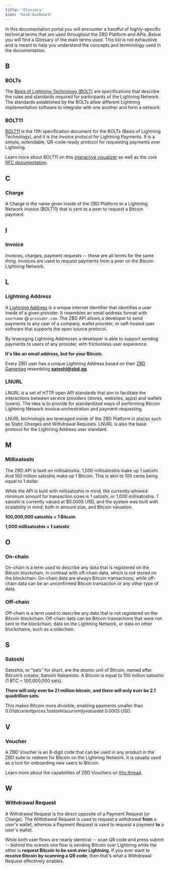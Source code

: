```yaml
---
title: 'Glossary'
icon: 'book-bookmark'
---
```


In this documentation portal you will encounter a handful of highly-specific technical terms that are used throughout the ZBD Platform and APIs. Below you will find a Glossary of the main terms used. This list is not exhaustive and is meant to help you understand the concepts and terminology used in the documentation.

## B[​](#b "Direct link to heading")

### BOLTs[​](#bolts "Direct link to heading")

The [Basis of Lightning Technology (BOLT)](https://github.com/lightning/bolts) are specifications that describe the rules and standards required for participants of the Lightning Network. The standards established by the BOLTs allow different Lightning implementation software to integrate with one another and form a network.

### BOLT11[​](#bolt11 "Direct link to heading")

[BOLT11](https://bolt11.org) is the 11th specification document for the BOLTs (Basis of Lightning Technology), and it is the invoice protocol for Lightning Payments. It is a simple, extendable, QR-code-ready protocol for requesting payments over Lightning.

<Note>Learn more about BOLT11 on this [interactive visualizer](https://bolt11.org) as well as the core [RFC documentation](https://github.com/lightning/bolts/blob/master/11-payment-encoding.md).</Note>

## C[​](#c "Direct link to heading")

### Charge[​](#charge "Direct link to heading")

A Charge is the name given inside of the ZBD Platform to a Lightning Network invoice (BOLT11) that is sent to a peer to request a Bitcoin payment.

## I[​](#i "Direct link to heading")

### Invoice[​](#invoice "Direct link to heading")

Invoices, charges, payment requests -- these are all terms for the same thing. Invoices are used to request payments from a peer on the Bitcoin Lightning Network.

## L[​](#l "Direct link to heading")

### Lightning Address[​](#lightning-address "Direct link to heading")

A [Lightning Address](https://lightningaddress.com) is a unique internet identifier that identifies a user inside of a given provider. It resembles an email address format with `username` @ `provider.com`. The ZBD API allows a developer to send payments to any user of a company, wallet provider, or self-hosted user software that supports the open source protocol.

By leveraging Lightning Addresses a developer is able to support sending payments to users of any provider, with frictionless user experience.

**It's like an email address, but for your Bitcoin.**

Every ZBD user has a unique Lightning Address based on their [ZBD Gamertag](https://zbd.gg) resembling **[satoshi@zbd.gg](mailto:satoshi@zbd.gg)**.

### LNURL[​](#lnurl "Direct link to heading")

LNURL is a set of HTTP open API standards that aim to facilitate the interactions between service providers (stores, websites, apps) and wallets (users). The idea is to provide for standardized ways of performing Bitcoin Lightning Network invoice-orchestration and payment-requesting.

LNURL technologis are leveraged inside of the ZBD Platform in places such as Static Charges and Withdrawal Requests. LNURL is also the base protocol for the Lightning Address user standard.

## M[​](#m "Direct link to heading")

### Millisatoshi[​](#millisatoshi "Direct link to heading")

The ZBD API is built on millisatoshis. 1,000 millisatoshis make up 1 satoshi. And 100 million satoshis make up 1 Bitcoin. This is akin to 100 cents being equal to 1 dollar.

While the API is built with millisatoshis in mind, the currently-allowed minimum amount for transaction sizes is 1 satoshi, or 1,000 millisatoshis. 1 satoshi is currently valued at $0.0005 USD, and the system was built with scalability in mind, both in amount size, and Bitcoin valuation.

**100,000,000 satoshis = 1 Bitcoin**

**1,000 millisatoshis = 1 satoshi**

## O[​](#o "Direct link to heading")

### On-chain[​](#on-chain "Direct link to heading")

On-chain is a term used to describe any data that is registered on the Bitcoin blockchain, in contrast with off-chain data, which is not stored on the blockchain. On-chain data are always Bitcoin transactions, while off-chain data can be an unconfirmed Bitcoin transaction or any other type of data.

### Off-chain[​](#off-chain "Direct link to heading")

Off-chain is a term used to describe any data that is not registered on the Bitcoin blockchain. Off-chain data can be Bitcoin transactions that were not sent to the blockchain, data on the Lightning Network, or data on other blockchains, such as a sidechain.

## S[​](#s "Direct link to heading")

### Satoshi[​](#satoshi "Direct link to heading")

Satoshis, or “sats” for short, are the atomic unit of Bitcoin, named after Bitcoin’s creator, Satoshi Nakamoto. A Bitcoin is equal to 100 million satoshis (1 BTC = 100,000,000 sats).

**There will only ever be 21 million bitcoin, and there will only ever be 2.1 quadrillion sats.**

This makes Bitcoin more divisible, enabling payments smaller than $0.01 at current prices. 1 satoshi is currently valued at ~$0.0005 USD.

## V[​](#v "Direct link to heading")

### Voucher[​](#voucher "Direct link to heading")

A ZBD Voucher is an 8-digit code that can be used in any product in the ZBD suite to redeem for Bitcoin on the Lightning Network. It is usually used as a tool for onboarding new users to Bitcoin.

<Tip>Learn more about the capabilities of ZBD Vouchers on [this thread](https://twitter.com/andreneves/status/1517572121609879552).</Tip>

## W[​](#w "Direct link to heading")

### Withdrawal Request[​](#withdrawal-request "Direct link to heading")

A Withdrawal Request is the direct opposite of a Payment Request (or Charge). The Withdrawal Request is used to request a withdrawal **from** a user's wallet, whereas a Payment Request is used to request a payment **to** a user's wallet.

While both user flows are nearly identical -- scan QR code and press submit -- behind the scenes one flow is sending Bitcoin over Lightning while the other is **request Bitcoin to be sent over Lightning**. If you ever want to **receive Bitcoin by scanning a QR code**, then that's what a Withdrawal Request effectively enables.